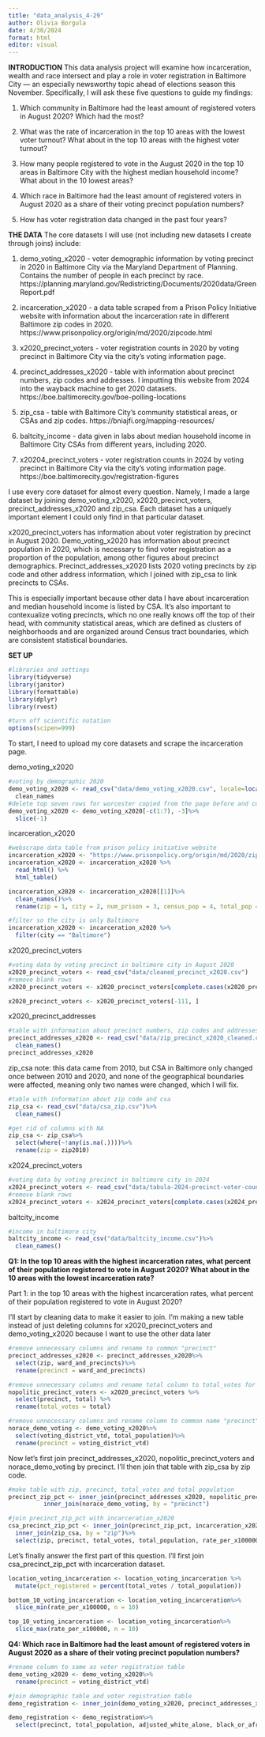 ```yaml
---
title: "data_analysis_4-29"
author: Olivia Borgula
date: 4/30/2024
format: html
editor: visual
---
```

**INTRODUCTION** This data analysis project will examine how incarceration, wealth and race intersect and play a role in voter registration in Baltimore City — an especially newsworthy topic ahead of elections season this November. Specifically, I will ask these five questions to guide my findings:

1. Which community in Baltimore had the least amount of registered voters in August 2020? Which had the most? 

2. What was the rate of incarceration in the top 10 areas with the lowest voter turnout? What about in the top 10 areas with the highest voter turnout?

3. How many people registered to vote in the August 2020 in the top 10 areas in Baltimore City with the highest median household income? What about in the 10 lowest areas? 

4. Which race in Baltimore had the least amount of registered voters in August 2020 as a share of their voting precinct population numbers? 

5. How has voter registration data changed in the past four years?

**THE DATA**
The core datasets I will use (not including new datasets I create through joins) include: 

1. demo_voting_x2020 - voter demographic information by voting precinct in 2020 in Baltimore City via the Maryland Department of Planning. Contains the number of people in each precinct by race.  https://planning.maryland.gov/Redistricting/Documents/2020data/GreenReport.pdf

2. incarceration_x2020 - a data table scraped from a Prison Policy Initiative website with information about the incarceration rate in different Baltimore zip codes in 2020. https://www.prisonpolicy.org/origin/md/2020/zipcode.html

3. x2020_precinct_voters - voter registration counts in 2020 by voting precinct in Baltimore City via the city's voting information page. 

4. precinct_addresses_x2020 - table with information about precinct numbers, zip codes and addresses. I imputting this website from 2024 into the wayback machine to get 2020 datasets. https://boe.baltimorecity.gov/boe-polling-locations 

5. zip_csa - table with Baltimore City's community statistical areas, or CSAs and zip codes. https://bniajfi.org/mapping-resources/

6. baltcity_income - data given in labs about median household income in Baltimore City CSAs from different years, including 2020. 

7. x20204_precinct_voters - voter registration counts in 2024 by voting precinct in Baltimore City via the city's voting information page.
https://boe.baltimorecity.gov/registration-figures

I use every core dataset for almost every question. Namely, I made a large dataset by joining demo_voting_x2020, x2020_precinct_voters, precinct_addresses_x2020 and zip_csa. Each dataset has a uniquely important element I could only find in that particular dataset. 

x2020_precinct_voters has information about voter registration by precinct in August 2020. Demo_voting_x2020 has information about precinct population in 2020, which is necessary to find voter registration as a proportion of the population, among other figures about precinct demographics. Precinct_addresses_x2020 lists 2020 voting precincts by zip code and other address information, which I joined with zip_csa to link precincts to CSAs. 

This is especially important because other data I have about incarceration and median household income is listed by CSA. It's also important to contexualize voting precincts, which no one really knows off the top of their head, with community statistical areas, which are defined as clusters of neighborhoods and are organized around Census tract boundaries, which are consistent statistical boundaries. 

**SET UP**
```r
#libraries and settings
library(tidyverse)
library(janitor)
library(formattable)
library(dplyr)
library(rvest)

#turn off scientific notation
options(scipen=999)
```

To start, I need to upload my core datasets and scrape the incarceration page.

demo_voting_x2020
```r
#voting by demographic 2020
demo_voting_x2020 <- read_csv("data/demo_voting_x2020.csv", locale=locale(encoding="latin1"))%>%
  clean_names
#delete top seven rows for worcester copied from the page before and column three filled with only N/As
demo_voting_x2020 <- demo_voting_x2020[-c(1:7), -3]%>%
  slice(-1)
```

incarceration_x2020
```r
#webscrape data table from prison policy initiative website 
incarceration_x2020 <- "https://www.prisonpolicy.org/origin/md/2020/zipcode.html"
incarceration_x2020 <- incarceration_x2020 %>% 
  read_html() %>% 
  html_table()

incarceration_x2020 <- incarceration_x2020[[1]]%>%
  clean_names()%>%
  rename(zip = 1, city = 2, num_prison = 3, census_pop = 4, total_pop = 5, rate_per_x100000 = 6)

#filter so the city is only Baltimore
incarceration_x2020 <- incarceration_x2020 %>%
  filter(city == "Baltimore")
```

x2020_precinct_voters
```r
#voting data by voting precinct in baltimore city in August 2020 
x2020_precinct_voters <- read_csv("data/cleaned_precinct_x2020.csv")
#remove blank rows
x2020_precinct_voters <- x2020_precinct_voters[complete.cases(x2020_precinct_voters), ]

x2020_precinct_voters <- x2020_precinct_voters[-111, ]
```

x2020_precinct_addresses
```r
#table with information about precinct numbers, zip codes and addresses
precinct_addresses_x2020 <- read_csv("data/zip_precinct_x2020_cleaned.csv")%>%
  clean_names()
precinct_addresses_x2020
```

zip_csa
note: this data came from 2010, but CSA in Baltimore only changed once between 2010 and 2020, and none of the geographical boundaries were affected, meaning only two names were changed, which I will fix. 
```r
#table with information about zip code and csa
zip_csa <- read_csv("data/csa_zip.csv")%>%
  clean_names()

#get rid of columns with NA
zip_csa <- zip_csa%>%
  select(where(~!any(is.na(.))))%>%
  rename(zip = zip2010)
```

x2024_precinct_voters
```r
#voting data by voting precinct in baltimore city in 2024 
x2024_precinct_voters <- read_csv("data/tabula-2024-precinct-voter-counts.csv")
#remove blank rows
x2024_precinct_voters <- x2024_precinct_voters[complete.cases(x2024_precinct_voters), ]
```

baltcity_income
```r
#income in baltimore city
baltcity_income <- read_csv("data/baltcity_income.csv")%>%
  clean_names()
```

**Q1: In the top 10 areas with the highest incarceration rates, what percent of their population registered to vote in August 2020? What about in the 10 areas with the lowest incarceration rate?**

Part 1: in the top 10 areas with the highest incarceration rates, what percent of their population registered to vote in August 2020?

I'll start by cleaning data to make it easier to join. I'm making a new table instead of just deleting columns for x2020_precinct_voters and demo_voting_x2020 because I want to use the other data later
```r
#remove unnecessary columns and rename to common "precinct" 
precinct_addresses_x2020 <- precinct_addresses_x2020%>%
  select(zip, ward_and_precincts)%>%
  rename(precinct = ward_and_precincts)

#remove unnecessary columns and rename total column to total_votes for clarity
nopolitic_precinct_voters <- x2020_precinct_voters %>%
  select(precinct, total) %>%
  rename(total_votes = total)

#remove unnecessary columns and rename column to common name "precinct"
norace_demo_voting <- demo_voting_x2020%>%
  select(voting_district_vtd, total_population)%>%
  rename(precinct = voting_district_vtd)
```

Now let's first join precinct_addresses_x2020, nopolitic_precinct_voters and norace_demo_voting by precinct. I'll then join that table with zip_csa by zip code. 
```r
#make table with zip, precinct, total_votes and total population
precinct_zip_pct <- inner_join(precinct_addresses_x2020, nopolitic_precinct_voters, by = "precinct") %>%
          inner_join(norace_demo_voting, by = "precinct")

#join precinct_zip_pct with incarceration_x2020
csa_precinct_zip_pct <- inner_join(precinct_zip_pct, incarceration_x2020, by = "zip")%>%
  inner_join(zip_csa, by = "zip")%>%
  select(zip, precinct, total_votes, total_population, rate_per_x100000, csa2010)
```

Let's finally answer the first part of this question. I'll first join csa_precinct_zip_pct with incarceration dataset.

```r
location_voting_incarceration <- location_voting_incarceration %>% 
  mutate(pct_registered = percent(total_votes / total_population))

bottom_10_voting_incarceration <- location_voting_incarceration%>%
  slice_min(rate_per_x100000, n = 10)

top_10_voting_incarceration <- location_voting_incarceration%>%
  slice_max(rate_per_x100000, n = 10)
```

**Q4: Which race in Baltimore had the least amount of registered voters in August 2020 as a share of their voting precinct population numbers?**

```r
#rename column to same as voter registration table
demo_voting_x2020 <- demo_voting_x2020%>%
  rename(precinct = voting_district_vtd)

#join demographic table and voter registration table
demo_registration <- inner_join(demo_voting_x2020, precinct_addresses_x2020, by = "precinct")

demo_registration <- demo_registration%>%
  select(precinct, total_population, adjusted_white_alone, black_or_african_american_alone, american_indian_and_alaska_native_alone, asian_alone_e, native_hawiian_other_pacific_islander_alone, adjusted_some_other_race_alone_e, adjusted_two_or_more_races, adjusted_hispanic_or_latino_of_any_race, zip)

```

